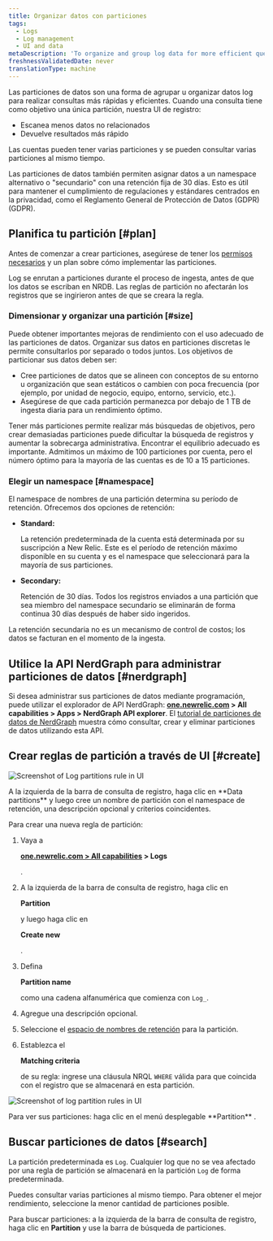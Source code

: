```yaml
---
title: Organizar datos con particiones
tags:
  - Logs
  - Log management
  - UI and data
metaDescription: 'To organize and group log data for more efficient querying in New Relic, use data partitions in the logs UI.'
freshnessValidatedDate: never
translationType: machine
---
```




Las particiones de datos son una forma de agrupar u organizar datos log para realizar consultas más rápidas y eficientes. Cuando una consulta tiene como objetivo una única partición, nuestra UI de registro:

* Escanea menos datos no relacionados
* Devuelve resultados más rápido

Las cuentas pueden tener varias particiones y se pueden consultar varias particiones al mismo tiempo.

Las particiones de datos también permiten asignar datos a un namespace alternativo o "secundario" con una retención fija de 30 días. Esto es útil para mantener el cumplimiento de regulaciones y estándares centrados en la privacidad, como el Reglamento General de Protección de Datos (GDPR) (GDPR).

## Planifica tu partición [#plan]

Antes de comenzar a crear particiones, asegúrese de tener los [permisos necesarios](/docs/logs/get-started/get-started-log-management#requirements) y un plan sobre cómo implementar las particiones.

<Callout variant="important">
  Log se enrutan a particiones durante el proceso de ingesta, antes de que los datos se escriban en NRDB. Las reglas de partición no afectarán los registros que se ingirieron antes de que se creara la regla.
</Callout>

### Dimensionar y organizar una partición [#size]

Puede obtener importantes mejoras de rendimiento con el uso adecuado de las particiones de datos. Organizar sus datos en particiones discretas le permite consultarlos por separado o todos juntos. Los objetivos de particionar sus datos deben ser:

* Cree particiones de datos que se alineen con conceptos de su entorno u organización que sean estáticos o cambien con poca frecuencia (por ejemplo, por unidad de negocio, equipo, entorno, servicio, etc.).
* Asegúrese de que cada partición permanezca por debajo de 1 TB de ingesta diaria para un rendimiento óptimo.

Tener más particiones permite realizar más búsquedas de objetivos, pero crear demasiadas particiones puede dificultar la búsqueda de registros y aumentar la sobrecarga administrativa. Encontrar el equilibrio adecuado es importante. Admitimos un máximo de 100 particiones por cuenta, pero el número óptimo para la mayoría de las cuentas es de 10 a 15 particiones.

### Elegir un namespace [#namespace]

El namespace de nombres de una partición determina su período de retención. Ofrecemos dos opciones de retención:

* <DNT>**Standard:**</DNT>

  La retención predeterminada de la cuenta está determinada por su suscripción a New Relic. Este es el período de retención máximo disponible en su cuenta y es el namespace que seleccionará para la mayoría de sus particiones.

* <DNT>**Secondary:**</DNT>

  Retención de 30 días. Todos los registros enviados a una partición que sea miembro del namespace secundario se eliminarán de forma continua 30 días después de haber sido ingeridos.

La retención secundaria no es un mecanismo de control de costos; los datos se facturan en el momento de la ingesta.

## Utilice la API NerdGraph para administrar particiones de datos [#nerdgraph]

Si desea administrar sus particiones de datos mediante programación, puede utilizar el explorador de API NerdGraph: <DNT>**[one.newrelic.com](https://one.newrelic.com) > All capabilities > Apps > NerdGraph API explorer**</DNT>. El [tutorial de particiones de datos de NerdGraph](/docs/apis/nerdgraph/examples/nerdgraph-data-partition-rules-tutorial/) muestra cómo consultar, crear y eliminar particiones de datos utilizando esta API.

## Crear reglas de partición a través de UI [#create]

<img
  title="Log data partitions rule"
  alt="Screenshot of Log partitions rule in UI"
  src={logsLogPartitions}
/>

<figcaption>
  A la izquierda de la barra de consulta de registro, haga clic en <DNT>**Data partitions**</DNT> y luego cree un nombre de partición con el namespace de retención, una descripción opcional y criterios coincidentes.
</figcaption>

Para crear una nueva regla de partición:

1. Vaya a

   <DNT>**[one.newrelic.com > All capabilities](https://one.newrelic.com/all-capabilities) > Logs**</DNT>

   .

2. A la izquierda de la barra de consulta de registro, haga clic en

   <DNT>**Partition**</DNT>

   y luego haga clic en

   <DNT>**Create new**</DNT>

   .

3. Defina

   <DNT>**Partition name**</DNT>

   como una cadena alfanumérica que comienza con `Log_`.

4. Agregue una descripción opcional.

5. Seleccione el [espacio de nombres de retención](#namespace) para la partición.

6. Establezca el

   <DNT>**Matching criteria**</DNT>

   de su regla: ingrese una cláusula NRQL `WHERE` válida para que coincida con el registro que se almacenará en esta partición.

<img
  title="Log data partitions rules"
  alt="Screenshot of log partition rules in UI"
  src={logsLogPartitionView}
/>

<figcaption>
  Para ver sus particiones: haga clic en el menú desplegable <DNT>**Partition**</DNT> .
</figcaption>

## Buscar particiones de datos [#search]

La partición predeterminada es `Log`. Cualquier log que no se vea afectado por una regla de partición se almacenará en la partición `Log` de forma predeterminada.

Puedes consultar varias particiones al mismo tiempo. Para obtener el mejor rendimiento, seleccione la menor cantidad de particiones posible.

Para buscar particiones: a la izquierda de la barra de consulta de registro, haga clic en <DNT>**Partition**</DNT> y use la barra de búsqueda de particiones.